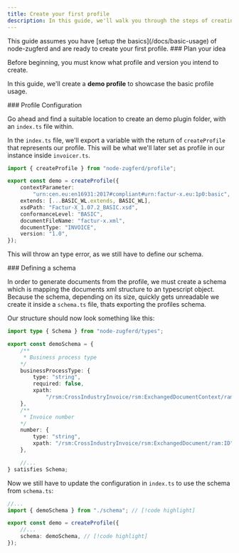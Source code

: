 ```yaml
---
title: Create your first profile
description: In this guide, we'll walk you through the steps of creating your first node-zugferd profile.
---
```


<Callout type="warn">
This guide assumes you have [setup the basics](/docs/basic-usage) of node-zugferd and are ready to create your first profile.
</Callout>

<Steps>

<Step>
### Plan your idea

Before beginning, you must know what profile and version you intend to create.

In this guide, we'll create a **demo profile** to showcase the basic profile usage.
</Step>

<Step>
### Profile Configuration

Go ahead and find a suitable location to create an demo plugin folder, with an `index.ts` file within.

<Files>
    <Folder name="demo-profile" defaultOpen>
        <File name="index.ts" />
    </Folder>
</Files>

In the `index.ts` file, we'll export a variable with the return of `createProfile` that represents our profile. This will be what we'll later set as profile in our instance inside `invoicer.ts`.

```ts title="index.ts"
import { createProfile } from "node-zugferd/profile";

export const demo = createProfile({
    contextParameter:
		"urn:cen.eu:en16931:2017#compliant#urn:factur-x.eu:1p0:basic",
	extends: [...BASIC_WL.extends, BASIC_WL],
	xsdPath: "Factur-X_1.07.2_BASIC.xsd",
	conformanceLevel: "BASIC",
	documentFileName: "factur-x.xml",
	documentType: "INVOICE",
	version: "1.0",
});
```

This will throw an type error, as we still have to define our schema.

</Step>

<Step>
### Defining a schema

In order to generate documents from the profile, we must create a schema which is mapping the documents xml structure to an typescript object.
Because the schema, depending on its size, quickly gets unreadable we create it inside a `schema.ts` file, thats exporting the profiles schema.

Our structure should now look something like this:

<Files>
    <Folder name="demo-profile" defaultOpen>
        <File name="index.ts" />
        <File name="schema.ts" />
    </Folder>
</Files>

```ts title="schema.ts"
import type { Schema } from "node-zugferd/types";

export const demoSchema = {
    /**
     * Business process type
    */
    businessProcessType: {
		type: "string",
		required: false,
		xpath:
			"/rsm:CrossIndustryInvoice/rsm:ExchangedDocumentContext/ram:BusinessProcessSpecifiedDocumentContextParameter/ram:ID",
	},
    /**
     * Invoice number
    */
    number: {
		type: "string",
		xpath: "/rsm:CrossIndustryInvoice/rsm:ExchangedDocument/ram:ID",
	},

    //...
} satisfies Schema;
```

Now we still have to update the configuration in `index.ts` to use the schema from `schema.ts`:

```ts title="index.ts"
//...
import { demoSchema } from "./schema"; // [!code highlight]

export const demo = createProfile({
    //...
    schema: demoSchema, // [!code highlight]
});
```

</Step>

</Steps>
